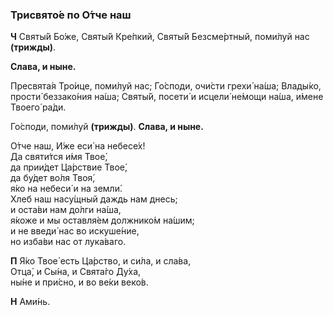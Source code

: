 ### Трисвято́е по О́тче наш

**Ч** Святы́й Бо́же, Святы́й Кре́пкий, Святы́й Безсме́ртный, поми́луй нас **(трижды)**.

**Слава, и ныне.**

Пресвята́я Тро́ице, поми́луй нас; Го́споди, очи́сти грехи́ на́ша; Влады́ко, прости́ беззако́ния на́ша; Святы́й, посети́ и исцели́ не́мощи на́ша, и́мене Твоего́ ра́ди.

Го́споди, поми́луй **(трижды)**. **Слава, и ныне.**

О́тче наш, И́же еси́ на небесе́х!  
Да святи́тся и́мя Твое́,  
да прии́дет Ца́рствие Твое́,  
да бу́дет во́ля Твоя́,  
я́ко на небеси́ и на земли́.  
Хлеб наш насу́щный даждь нам днесь;  
и оста́ви нам до́лги на́ша,  
я́коже и мы оставля́ем должнико́м на́шим;  
и не введи́ нас во искуше́ние,  
но изба́ви нас от лука́ваго.

**П** Я́ко Твое́ есть Ца́рство, и си́ла, и сла́ва,  
Отца́, и Сы́на, и Свята́го Ду́ха,  
ны́не и при́сно, и во ве́ки веко́в.

**Н** Ами́нь.
